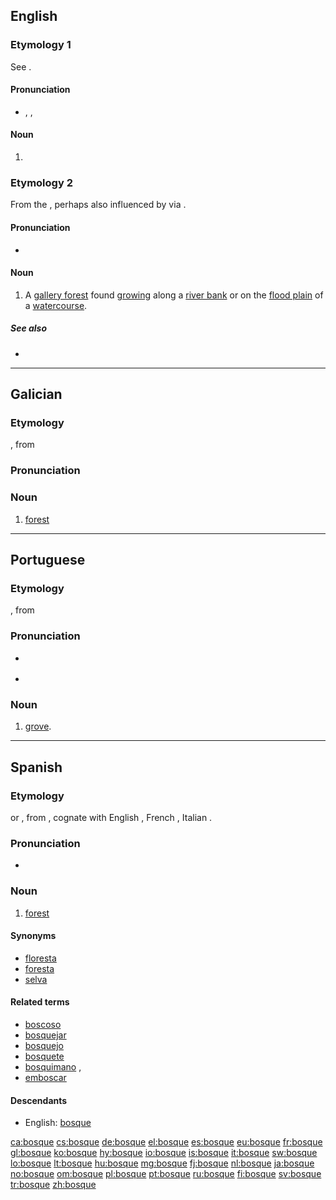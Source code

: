 ==English==

===Etymology 1===
See {{term|bosk|lang=en}}.

====Pronunciation====
* {{a|RP}} {{enPR|bŏsk}}, {{IPA|/bɒsk/}}, {{SAMPA|/bQsk/}}

====Noun====
{{en-noun}}

# {{defdate|19<sup>th</sup> century}} {{rare spelling of|bosk}}

===Etymology 2===
From the {{etyl|es|en}} {{term|bosque||forest|lang=es}}, perhaps also influenced by {{term|bosk|lang=en}} via {{term|bosque#Etymology 1|bosque¹}}.

====Pronunciation====
* {{IPA|/ˈbɒsˌkeɪ/|lang=en}}

====Noun====
{{en-noun}}

# {{context|southern|_|US}} A [[gallery forest]] found [[grow]]ing along a [[river bank]] or on the [[flood plain]] of a [[watercourse]].

=====See also=====
* {{pedialite}}

----

==Galician==

===Etymology===
{{etyl|LL.|gl}}, from {{proto|Germanic|bosk|lang=gl}}

===Pronunciation===
{{rfp|lang=gl}}

===Noun===
{{gl-noun|m}}

# [[forest]]

----

==Portuguese==

===Etymology===
{{etyl|LL.|pt}}, from {{proto|Germanic|bosk|lang=pt}}

===Pronunciation===
* {{a|Brazil}} {{IPA|/ˈbɔʃki/|lang=pt}}
* {{a|Portugal}} {{IPA|/ˈbɔʃkɨ/|lang=pt}}

===Noun===
{{pt-noun|m}}

# [[grove]].

----

==Spanish==

===Etymology===
{{etyl|LL.|es}} {{term|boscus|lang=la}} or {{term|buscus|lang=la}}, from {{proto|Germanic|bosk|lang=es}}, cognate with English {{term|bush|lang=en}}, French {{term|bois|lang=fr}}, Italian {{term|bosco|lang=it}}.

===Pronunciation===
* {{IPA|/ˈboske/|lang=es}}

===Noun===
{{es-noun|m}}

# [[forest]]

====Synonyms====
* [[floresta]]
* [[foresta]]
* [[selva]]

====Related terms====
* [[boscoso]]
* [[bosquejar]] {{pos_v}}
* [[bosquejo]] {{m}}
* [[bosquete]] {{m}}
* [[bosquimano]] {{pos_a}}, {{m}}
* [[emboscar]]

====Descendants====
* English: [[bosque#Etymology 2|bosque]]

[[ca:bosque]]
[[cs:bosque]]
[[de:bosque]]
[[el:bosque]]
[[es:bosque]]
[[eu:bosque]]
[[fr:bosque]]
[[gl:bosque]]
[[ko:bosque]]
[[hy:bosque]]
[[io:bosque]]
[[is:bosque]]
[[it:bosque]]
[[sw:bosque]]
[[lo:bosque]]
[[lt:bosque]]
[[hu:bosque]]
[[mg:bosque]]
[[fj:bosque]]
[[nl:bosque]]
[[ja:bosque]]
[[no:bosque]]
[[om:bosque]]
[[pl:bosque]]
[[pt:bosque]]
[[ru:bosque]]
[[fi:bosque]]
[[sv:bosque]]
[[tr:bosque]]
[[zh:bosque]]